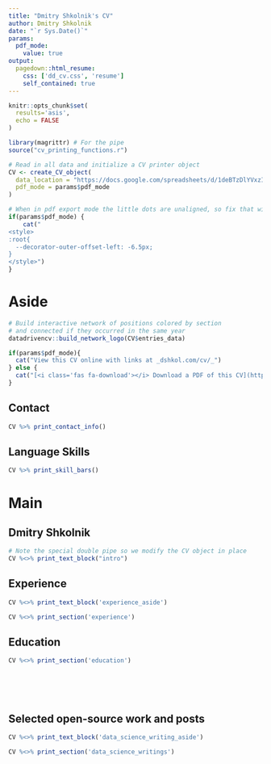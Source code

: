```yaml
---
title: "Dmitry Shkolnik's CV"
author: Dmitry Shkolnik
date: "`r Sys.Date()`"
params:
  pdf_mode:
    value: true
output:
  pagedown::html_resume:
    css: ['dd_cv.css', 'resume']
    self_contained: true
---
```


```r
knitr::opts_chunk$set(
  results='asis', 
  echo = FALSE
)

library(magrittr) # For the pipe
source("cv_printing_functions.r")

# Read in all data and initialize a CV printer object
CV <- create_CV_object(
  data_location = "https://docs.google.com/spreadsheets/d/1deBTzDlYVxzIGTdQgOJ21dgzZWSmc2CfGz1qpYr35ZM/edit?usp=sharing",  
  pdf_mode = params$pdf_mode
)

```


```r
# When in pdf export mode the little dots are unaligned, so fix that with some conditional CSS.
if(params$pdf_mode) {
    cat("
<style>
:root{
  --decorator-outer-offset-left: -6.5px;
}
</style>")
}
```


Aside
================================================================================

```r
# Build interactive network of positions colored by section
# and connected if they occurred in the same year
datadrivencv::build_network_logo(CV$entries_data)
```


```r
if(params$pdf_mode){
  cat("View this CV online with links at _dshkol.com/cv/_")
} else {
  cat("[<i class='fas fa-download'></i> Download a PDF of this CV](https://github.com/dshkol/cv/raw/master/ds_cv.pdf)")
}
```

Contact {#contact}
--------------------------------------------------------------------------------

```r
CV %>% print_contact_info()
```



Language Skills {#skills}
--------------------------------------------------------------------------------

```r
CV %>% print_skill_bars()
```

Main
================================================================================

Dmitry Shkolnik {#title}
--------------------------------------------------------------------------------

```r
# Note the special double pipe so we modify the CV object in place
CV %<>% print_text_block("intro") 
```

Experience {data-icon=laptop}
--------------------------------------------------------------------------------

::: aside
```r
CV %<>% print_text_block('experience_aside')
```
:::

```r
CV %<>% print_section('experience')
```

Education {data-icon=graduation-cap data-concise=true}
--------------------------------------------------------------------------------

```r
CV %<>% print_section('education')
```

<!-- These breaks just force a new page so section doesnt get cut off -->
<br>
<br>
<br>



Selected open-source work and posts {data-icon=chart-line}
--------------------------------------------------------------------------------

::: aside
```r
CV %<>% print_text_block('data_science_writing_aside')
```
:::

```r
CV %<>% print_section('data_science_writings')
```

